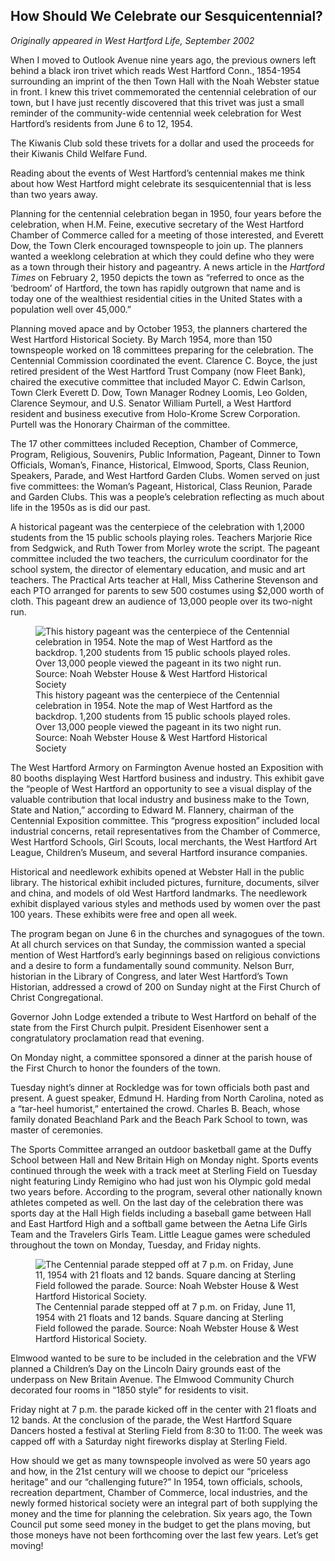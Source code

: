 ## How Should We Celebrate our Sesquicentennial? {-}

*Originally appeared in West Hartford Life, September 2002*

When I moved to Outlook Avenue nine years ago, the previous owners left behind a black iron trivet which reads West Hartford Conn., 1854-1954 surrounding an imprint of the then Town Hall with the Noah Webster statue in front. I knew this trivet commemorated the centennial celebration of our town, but I have just recently discovered that this trivet was just a small reminder of the community-wide centennial week celebration for West Hartford’s residents from June 6 to 12, 1954.

The Kiwanis Club sold these trivets for a dollar and used the proceeds for their Kiwanis Child Welfare Fund.

Reading about the events of West Hartford’s centennial makes me think about how West Hartford might celebrate its sesquicentennial that is less than two years away.

Planning for the centennial celebration began in 1950, four years before the celebration, when H.M. Feine, executive secretary of the West Hartford Chamber of Commerce called for a meeting of those interested, and Everett Dow, the Town Clerk encouraged townspeople to join up. The planners wanted a weeklong celebration at which they could define who they were as a town through their history and pageantry. A news article in the *Hartford Times* on February 2, 1950 depicts the town as “referred to once as the 'bedroom' of Hartford, the town has rapidly outgrown that name and is today one of the wealthiest residential cities in the United States with a population well over 45,000.”

Planning moved apace and by October 1953, the planners chartered the West Hartford Historical Society. By March 1954, more than 150 townspeople worked on 18 committees preparing for the celebration. The Centennial Commission coordinated the event. Clarence C. Boyce, the just retired president of the West Hartford Trust Company (now Fleet Bank), chaired the executive committee that included Mayor C. Edwin Carlson, Town Clerk Everett D. Dow, Town Manager Rodney Loomis, Leo Golden, Clarence Seymour, and U.S. Senator William Purtell, a West Hartford resident and business executive from Holo-Krome Screw Corporation. Purtell was the Honorary Chairman of the committee.

The 17 other committees included Reception, Chamber of Commerce, Program, Religious, Souvenirs, Public Information, Pageant, Dinner to Town Officials, Woman’s, Finance, Historical, Elmwood, Sports, Class Reunion, Speakers, Parade, and West Hartford Garden Clubs. Women served on just five committees: the Woman’s Pageant, Historical, Class Reunion, Parade and Garden Clubs. This was a people’s celebration reflecting as much about life in the 1950s as is did our past.

A historical pageant was the centerpiece of the celebration with 1,2000 students from the 15 public schools playing roles. Teachers Marjorie Rice from Sedgwick, and Ruth Tower from Morley wrote the script. The pageant committee included the two teachers, the curriculum coordinator for the school system, the director of elementary education, and music and art teachers. The Practical Arts teacher at Hall, Miss Catherine Stevenson and each PTO arranged for parents to sew 500 costumes using $2,000 worth of cloth. This pageant drew an audience of 13,000 people over its two-night run.

![This history pageant was the centerpiece of the Centennial celebration in 1954. Note the map of West Hartford as the backdrop. 1,200 students from 15 public schools played roles. Over 13,000 people viewed the pageant in its two night run. Source: Noah Webster House & West Hartford Historical Society](images/09-pageant-web.jpg)

The West Hartford Armory on Farmington Avenue hosted an Exposition with 80 booths displaying West Hartford business and industry. This exhibit gave the “people of West Hartford an opportunity to see a visual display of the valuable contribution that local industry and business make to the Town, State and Nation,” according to Edward M. Flannery, chairman of the Centennial Exposition committee. This “progress exposition” included local industrial concerns, retail representatives from the Chamber of Commerce, West Hartford Schools, Girl Scouts, local merchants, the West Hartford Art League, Children’s Museum, and several Hartford insurance companies.

Historical and needlework exhibits opened at Webster Hall in the public library. The historical exhibit included pictures, furniture, documents, silver and china, and models of old West Hartford landmarks. The needlework exhibit displayed various styles and methods used by women over the past 100 years. These exhibits were free and open all week.

The program began on June 6 in the churches and synagogues of the town. At all church services on that Sunday, the commission wanted a special mention of West Hartford’s early beginnings based on religious convictions and a desire to form a fundamentally sound community. Nelson Burr, historian in the Library of Congress, and later West Hartford’s Town Historian, addressed a crowd of 200 on Sunday night at the First Church of Christ Congregational.

Governor John Lodge extended a tribute to West Hartford on behalf of the state from the First Church pulpit. President Eisenhower sent a congratulatory proclamation read that evening.

On Monday night, a committee sponsored a dinner at the parish house of the First Church to honor the founders of the town.

Tuesday night’s dinner at Rockledge was for town officials both past and present. A guest speaker, Edmund H. Harding from North Carolina, noted as a “tar-heel humorist,” entertained the crowd. Charles B. Beach, whose family donated Beachland Park and the Beach Park School to town, was master of ceremonies.

The Sports Committee arranged an outdoor basketball game at the Duffy School between Hall and New Britain High on Monday night. Sports events continued through the week with a track meet at Sterling Field on Tuesday night featuring Lindy Remigino who had just won his Olympic gold medal two years before. According to the program, several other nationally known athletes competed as well. On the last day of the celebration there was sports day at the Hall High fields including a baseball game between Hall and East Hartford High and a softball game between the Aetna Life Girls Team and the Travelers Girls Team. Little League games were scheduled throughout the town on Monday, Tuesday, and Friday nights.

![The Centennial parade stepped off at 7 p.m. on Friday, June 11, 1954 with 21 floats and 12 bands. Square dancing at Sterling Field followed the parade. Source: Noah Webster House & West Hartford Historical Society.](images/09-parade-web.jpg)

Elmwood wanted to be sure to be included in the celebration and the VFW planned a Children’s Day on the Lincoln Dairy grounds east of the underpass on New Britain Avenue. The Elmwood Community Church decorated four rooms in “1850 style” for residents to visit.

Friday night at 7 p.m. the parade kicked off in the center with 21 floats and 12 bands. At the conclusion of the parade, the West Hartford Square Dancers hosted a festival at Sterling Field from 8:30 to 11:00. The week was capped off with a Saturday night fireworks display at Sterling Field.

How should we get as many townspeople involved as were 50 years ago and how, in the 21st century will we choose to depict our “priceless heritage” and our “challenging future?” In 1954, town officials, schools, recreation department, Chamber of Commerce, local industries, and the newly formed historical society were an integral part of both supplying the money and the time for planning the celebration. Six years ago, the Town Council put some seed money in the budget to get the plans moving, but those moneys have not been forthcoming over the last few years. Let’s get moving!
